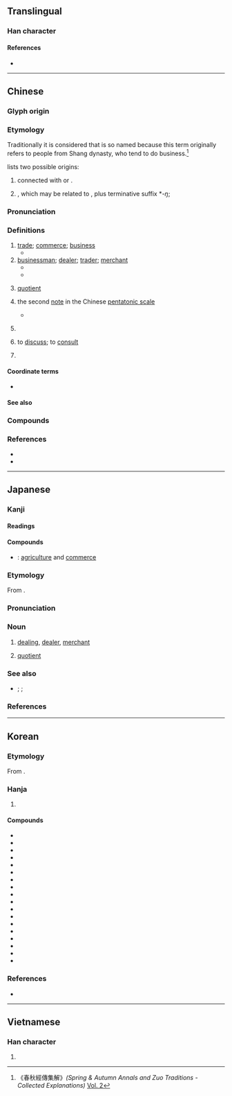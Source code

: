 {{also|啇}}
{{character info}}
==Translingual==
{{stroke order|type=animate}}

===Han character===
{{Han char|rn=30|rad=口|as=08|sn=11|four=00227|canj=YCBR|ids=⿳亠丷冏}}

====References====
* {{Han ref|kx=0194.320|dkj=03803|dj=0415.090|hdz=10288.060|uh=5546|ud=21830|bh=B0D3|bd=45267}}

----

==Chinese==
{{zh-forms|alt=謪,𠘾,𠹧,𠼬,𠾃,𠿧,𡂦,𡃬,𡄚,𡅟,𥫐,𧶜,𧷞,𨝗}}

===Glyph origin===
{{Han etym}}

===Etymology===
Traditionally it is considered that {{zh-l|商人}} is so named because this term originally refers to people from Shang dynasty, who tend to do business.<ref>{{w|Du Yu}}《春秋經傳集解》''(Spring & Autumn Annals and Zuo Traditions - Collected Explanations)'' [https://ctext.org/library.pl?if=gb&file=77349&page=63#%E5%95%86%E8%A1%8C%E8%B3%88%E4%B9%9F Vol. 2]</ref>

{{zh-ref|Schuessler (2007)}} lists two possible origins:

# connected with {{cog|tbq-pro|*lay||change, exchange}} or {{cog|tbq-pro|*b-ley||barter}}.
# {{och-l|賒}}, which may be related to {{cog|th|แลก}}, plus terminative suffix *''-ŋ'';

===Pronunciation===
{{zh-pron
|m=shāng
|m-s=sang1
|c=soeng1
|c-t=siang1
|g=
|h=pfs=sông;gd=song1
|j=
|mb=sióng
|md=siŏng
|mn=xm,qz,jj,tw:siong/zz:siang
|mn-t=siang1
|w=1saan
|x=
|mc=y
|oc=y
|cat=n,pn,v
}}

===Definitions===
{{zh-hanzi}}

# [[trade]]; [[commerce]]; [[business]]
#* {{zh-x|商 則 有 居 善 疾 售 之 貨。|In '''commerce''' [those sort of people] manage to get excellent merchandise, which sells without delay.|ref=Lunheng-F}}
# [[businessman]]; [[dealer]]; [[trader]]; [[merchant]]
#* {{zh-x|使 商 無得 糴，農 無得 糶。|Do not allow '''merchants''' to buy grain nor farmers to sell grain.|ref=Shangjunshu-D}}
#* {{zh-x|富家 之 商，必 奪 貧室 之 財。|'''Merchants''' of wealthy houses must needs snatch away the property of poor families.|ref=Lunheng-F}}
# {{lb|zh|mathematics}} [[quotient]]
#: {{zh-x|6 除 2 的 商 是 3|the '''quotient''' of 6 divided by 2 is 3}}
# {{lb|zh|music}} the second [[note]] in the Chinese [[pentatonic scale]]
#* {{zh-x|商 者，張 也，陰-氣 開 張，陽-氣 始 降 也；……。|'''Shāng''' means ''zhāng'' 'to expand'; the yin-fluid begins to expand [while] the yang-fuild begins to contract; [...].|ref=79 CE, 班固 {{w|Ban Gu}},《白虎通》{{w|Bai Hu Tong}} ''The Comprehensive Discussions in the White Tiger Hall''; English translation based on 曾祖森 {{w|Tjan Tjoe Som}}'s 1949 version}}
# {{zh-div|朝}} {{w|Shang Dynasty}}
# to [[discuss]]; to [[consult]]
# {{zh-div|宿}} {{lb|zh|Chinese astronomy}} {{zh-altname|心|{{w|Heart (Chinese constellation)|Heart}} mansion {{gloss|one of the {{w|Twenty-Eight Mansions}}}}}}

====Coordinate terms====
* {{list:Chinese pentatonic scale/zh}}

====See also====
{{zh-Chinese dynasties}}

===Compounds===
{{zh-der|商展|商品檢驗|商書|商風|商湯|商股|商用|宮商|商埠|動如參商|商業|商飆|奸商|情趣商店|商譽|代銷商|商討|免稅商店|商業設計|券商|商法|供應商|情商|商戰|商標法|古董商|商務仲裁|商購|商檢|中間商|商計|參商|商會|中心商品|商亭|商訂|僑商|工商社會|工商黃頁|商榷|情緒智商|包商|代理商|商行|商圈|商號|從商|商情|商功|商業銀行|婉商|建商|商談|商朝|商蚷|商務|商頌|商品情報|商量|平價商店|商品|在商言商|巨商|工商業|少商|廠商|商旅|商紂|便利商店|富商大賈|富商|密商|家商|官督商辦|官商合辦|官商勾結|商洽|引商刻羽|商借|中盤商|士農工商|商家|五口通商|國際商展|商旅店|商山四皓|客商|商謎|商隊|商販|商調|商船|商約|商秋|商略|商歌|商標|商業影片|商數|商店|商定|商品條碼|商兌|商事|官商|商業區|商科|商女|商議|一片宮商|外商|商人|協商|友誼商店|商場|共商大計|商儈|中華商場|商賈|工商階級|商港|商酌|招商店|殷商|教育商數|清商樂|招商局|熟商量|海商|水商|沒商量|相商|磋商|研商|海商法|洽商|承包商|洋商陸|片商|略無參商|私商|營商|特約商店|清商|承銷商|批發商|會商|書商|智商|智力商數|舶商|茶商|費商量|諮商|鹽商|紳商|通商港|行口商|網路商場|連鎖商店|臺商|經商|通商|美商|紅頂商人|高商|籌商|行商|巡商|管商|補助商業|郵購商店|製造商|通商條約|網路商機|藥商|金融商品|通商口岸|賈儒商秀|貿易商|零售商|青年商店|註冊商標|經銷商|無商不尖|商洛|王商|商丘|商君書|大邑商}}

===References===
* {{R:yue:Hanzi}}
* {{R:twedu|A00600}}
<references/>

{{zh-cat|Beginning}}

----

==Japanese==

===Kanji===
{{ja-kanji|grade=3|rs=口08}}

====Readings====
{{ja-readings
|goon=しょう<しやう
|kanon=しょう<しやう
|kun=あきな-う<あきな-ふ
|nanori=あき
}}

====Compounds====
* {{ja-r|農%商|のう%しょう}}: [[agriculture]] and [[commerce]]

{{wikipedia|lang=ja}}
{{ja-kanjitab|しょう|yomi=o}}

===Etymology===
From {{bor|ja|ltc|-|sort=しょう}} {{m|zh|商|tr=syang||commerce}}.

===Pronunciation===
{{ja-pron|y=o|しょう|acc=1|acc_ref=DJR}}

===Noun===
{{ja-noun|しょう|hhira=しやう}}

# [[dealing]], [[dealer]], [[merchant]]
# {{lb|ja|arithmetic|sort=しょう}} [[quotient]]

===See also===
* {{ja-r|被%除%数|ひ%じょ%すう}}; {{ja-r|除%数|じょ%すう}}; {{ja-r|剰%余|じょう%よ}}

===References===
<references/>

----

==Korean==

===Etymology===
From {{der|ko|ltc|-}} {{ltc-l|商|id=1}}. {{hanja-hunmong|샤ᇰ|syang|人類#중03B}}

===Hanja===
{{ko-hanja-search}}
{{ko-hanja|장사|상}}

# {{hanja form of|상|[[trade]]; [[commerce]]}}

====Compounds====
{{der-top3|Compounds}}
* {{ko-l|협상|協商}}
* {{ko-l|상품|商品}}
* {{ko-l|통상|通商}}
* {{ko-l|상인|商人}}
* {{ko-l|상업|商業}}
* {{ko-l|상점|商店}}
* {{ko-l|상가|商街}}
* {{ko-l|상호|商號}}
* {{ko-l|상표|商標}}
* {{ko-l|상선|商船}}
* {{ko-l|상법|商法}}
* {{ko-l|행상|行商}}
* {{ko-l|상권|商權}}
* {{ko-l|상술|商術}}
* {{ko-l|상거래|商去來}}
* {{ko-l|상공업|商工業}}
* {{ko-l|노점상|露店商}}
* {{ko-l|도매상|都賣商}}
{{der-bottom}}

===References===
* {{R:hanjadoc|1309}}

----

==Vietnamese==

===Han character===
{{vi-readings|reading=thương}}

# {{rfdef|vi|sort=口08}}